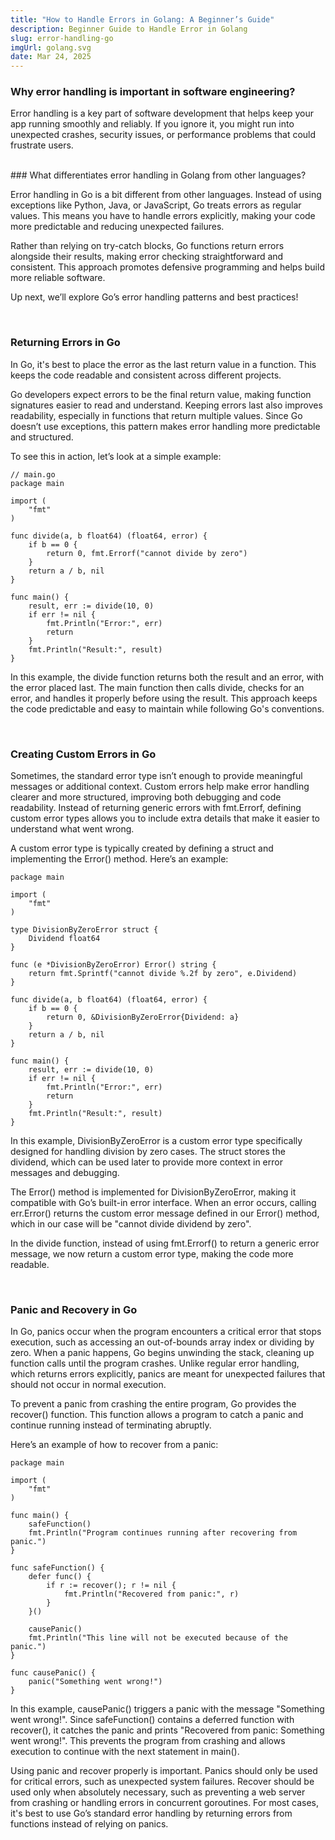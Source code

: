 ```yaml
---
title: "How to Handle Errors in Golang: A Beginner’s Guide"
description: Beginner Guide to Handle Error in Golang
slug: error-handling-go
imgUrl: golang.svg
date: Mar 24, 2025
---
```


### Why error handling is important in software engineering?

Error handling is a key part of software development that helps keep your app running smoothly and reliably. If you ignore it, you might run into unexpected crashes, security issues, or performance problems that could frustrate users.

<br />
### What differentiates error handling in Golang from other languages?

Error handling in Go is a bit different from other languages. Instead of using exceptions like Python, Java, or JavaScript, Go treats errors as regular values. This means you have to handle errors explicitly, making your code more predictable and reducing unexpected failures.

Rather than relying on try-catch blocks, Go functions return errors alongside their results, making error checking straightforward and consistent. This approach promotes defensive programming and helps build more reliable software.

Up next, we’ll explore Go’s error handling patterns and best practices!

<br />

### Returning Errors in Go

In Go, it's best to place the error as the last return value in a function. This keeps the code readable and consistent across different projects.

Go developers expect errors to be the final return value, making function signatures easier to read and understand. Keeping errors last also improves readability, especially in functions that return multiple values. Since Go doesn’t use exceptions, this pattern makes error handling more predictable and structured.

To see this in action, let’s look at a simple example:

```tsx
// main.go
package main

import (
	"fmt"
)

func divide(a, b float64) (float64, error) {
	if b == 0 {
		return 0, fmt.Errorf("cannot divide by zero")
	}
	return a / b, nil
}

func main() {
	result, err := divide(10, 0)
	if err != nil {
		fmt.Println("Error:", err)
		return
	}
	fmt.Println("Result:", result)
}
```

In this example, the divide function returns both the result and an error, with the error placed last. The main function then calls divide, checks for an error, and handles it properly before using the result. This approach keeps the code predictable and easy to maintain while following Go's conventions.

<br />

### Creating Custom Errors in Go

Sometimes, the standard error type isn’t enough to provide meaningful messages or additional context. Custom errors help make error handling clearer and more structured, improving both debugging and code readability. Instead of returning generic errors with fmt.Errorf, defining custom error types allows you to include extra details that make it easier to understand what went wrong.

A custom error type is typically created by defining a struct and implementing the Error() method. Here’s an example:

```tsx
package main

import (
	"fmt"
)

type DivisionByZeroError struct {
	Dividend float64
}

func (e *DivisionByZeroError) Error() string {
	return fmt.Sprintf("cannot divide %.2f by zero", e.Dividend)
}

func divide(a, b float64) (float64, error) {
	if b == 0 {
		return 0, &DivisionByZeroError{Dividend: a}
	}
	return a / b, nil
}

func main() {
	result, err := divide(10, 0)
	if err != nil {
		fmt.Println("Error:", err)
		return
	}
	fmt.Println("Result:", result)
}
```

In this example, DivisionByZeroError is a custom error type specifically designed for handling division by zero cases. The struct stores the dividend, which can be used later to provide more context in error messages and debugging.

The Error() method is implemented for DivisionByZeroError, making it compatible with Go’s built-in error interface. When an error occurs, calling err.Error() returns the custom error message defined in our Error() method, which in our case will be "cannot divide dividend by zero".

In the divide function, instead of using fmt.Errorf() to return a generic error message, we now return a custom error type, making the code more readable.

<br />

### Panic and Recovery in Go

In Go, panics occur when the program encounters a critical error that stops execution, such as accessing an out-of-bounds array index or dividing by zero. When a panic happens, Go begins unwinding the stack, cleaning up function calls until the program crashes. Unlike regular error handling, which returns errors explicitly, panics are meant for unexpected failures that should not occur in normal execution.

To prevent a panic from crashing the entire program, Go provides the recover() function. This function allows a program to catch a panic and continue running instead of terminating abruptly.

Here’s an example of how to recover from a panic:

```tsx
package main

import (
	"fmt"
)

func main() {
	safeFunction()
	fmt.Println("Program continues running after recovering from panic.")
}

func safeFunction() {
	defer func() {
		if r := recover(); r != nil {
			fmt.Println("Recovered from panic:", r)
		}
	}()

	causePanic()
	fmt.Println("This line will not be executed because of the panic.")
}

func causePanic() {
	panic("Something went wrong!")
}

```

In this example, causePanic() triggers a panic with the message "Something went wrong!". Since safeFunction() contains a deferred function with recover(), it catches the panic and prints "Recovered from panic: Something went wrong!". This prevents the program from crashing and allows execution to continue with the next statement in main().

Using panic and recover properly is important. Panics should only be used for critical errors, such as unexpected system failures. Recover should be used only when absolutely necessary, such as preventing a web server from crashing or handling errors in concurrent goroutines. For most cases, it's best to use Go’s standard error handling by returning errors from functions instead of relying on panics.
